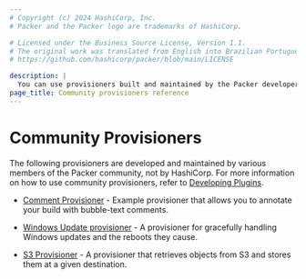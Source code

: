 ```yaml
---
# Copyright (c) 2024 HashiCorp, Inc.
# Packer and the Packer logo are trademarks of HashiCorp.

# Licensed under the Business Source License, Version 1.1.
# The original work was translated from English into Brazilian Portuguese.
# https://github.com/hashicorp/packer/blob/main/LICENSE

description: |
  You can use provisioners built and maintained by the Packer developer community to extend Packer functionality. Learn about community-supported provisioners.
page_title: Community provisioners reference
---
```


# Community Provisioners

The following provisioners are developed and maintained by various members of the
Packer community, not by HashiCorp. For more information on how to use community
provisioners, refer to [Developing Plugins](/packer/docs/plugins/creation).

- [Comment Provisioner](https://github.com/SwampDragons/packer-provisioner-comment) -
  Example provisioner that allows you to annotate your build with bubble-text
  comments.

- [Windows Update provisioner](https://github.com/rgl/packer-plugin-windows-update) -
  A provisioner for gracefully handling Windows updates and the reboots they
  cause.

- [S3 Provisioner](https://github.com/spacechunks/packer-plugin-s3) -
  A provisioner that retrieves objects from S3 and stores them at a given destination.


